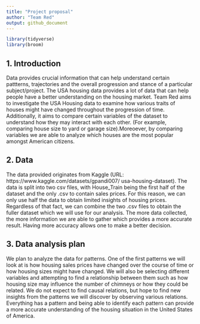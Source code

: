 ```yaml
---
title: "Project proposal"
author: "Team Red"
output: github_document
---
```


```r
library(tidyverse)
library(broom)
```

## 1. Introduction

Data provides crucial information that can help understand certain pattterns, trajectories and the overall progression and stance of a particular subject/project. The USA housing data provides a lot of data that can help people have a better understanding on the housing market. Team Red aims to investigate the USA Housing data to examine how various traits of houses might have changed throughout the progression of time. Additionally, it aims to compare certain variables of the dataset to understand how they may interact with each other. (For example, comparing house size to yard or garage size).Moreoever, by comparing variables we are able to analyze which houses are the most popular amongst American citizens.

## 2. Data

The data provided originates from Kaggle (URL: https://www.kaggle.com/datasets/gpandi007/ usa-housing-dataset). The data is split into two csv files, with House_Train being the first half of the dataset and the only .csv to contain sales prices. For this reason, we can only use half the data to obtain limited insights of housing prices. Regardless of that fact, we can combine the two .csv files to obtain the fuller dataset which we will use for our analysis. The more data collected, the more information we are able to gather which provides a more accurate result. Having more accuracy allows one to make a better decision.


## 3. Data analysis plan

We plan to analyze the data for patterns. One of the first patterns we will look at is how housing sales prices have changed over the course of time or how housing sizes might have changed. We will also be selecting different variables and attempting to find a relationship between them such as how housing size may influence the number of chimneys or how they could be related. We do not expect to find causal relations, but hope to find new insights from the patterns we will discover by observing various relations. Everything has a pattern and being able to identify each pattern can provide a more accurate understanding of the housing situation in the United States of America.

